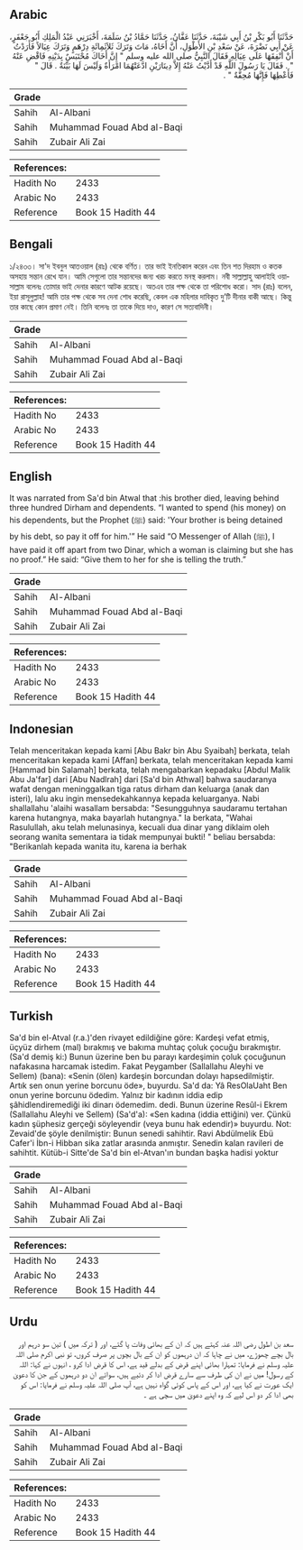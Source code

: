 ## Arabic


<div dir="rtl" lang="ar" style={{fontSize:'larger',backgroundColor:'#f8f9fa',padding:20}}>
حَدَّثَنَا أَبُو بَكْرِ بْنُ أَبِي شَيْبَةَ، حَدَّثَنَا عَفَّانُ، حَدَّثَنَا حَمَّادُ بْنُ سَلَمَةَ، أَخْبَرَنِي عَبْدُ الْمَلِكِ أَبُو جَعْفَرٍ، عَنْ أَبِي نَضْرَةَ، عَنْ سَعْدِ بْنِ الأَطْوَلِ، أَنَّ أَخَاهُ، مَاتَ وَتَرَكَ ثَلاَثَمِائَةِ دِرْهَمٍ وَتَرَكَ عِيَالاً فَأَرَدْتُ أَنْ أُنْفِقَهَا عَلَى عِيَالِهِ فَقَالَ النَّبِيُّ صلى الله عليه وسلم ‏"‏ إِنَّ أَخَاكَ مُحْتَبَسٌ بِدَيْنِهِ فَاقْضِ عَنْهُ ‏"‏ ‏.‏ فَقَالَ يَا رَسُولَ اللَّهِ قَدْ أَدَّيْتُ عَنْهُ إِلاَّ دِينَارَيْنِ ادَّعَتْهُمَا امْرَأَةٌ وَلَيْسَ لَهَا بَيِّنَةٌ ‏.‏ قَالَ ‏"‏ فَأَعْطِهَا فَإِنَّهَا مُحِقَّةٌ ‏"‏ ‏.‏
</div>
<div style={{backgroundColor:'#f8f9fa',padding:20, marginBottom: 10}}><table> <thead> <tr> <th>Grade</th> <th></th> </tr> </thead> <tbody> <tr><td>Sahih</td><td>Al-Albani</td></tr><tr><td>Sahih</td><td>Muhammad Fouad Abd al-Baqi</td></tr><tr><td>Sahih</td><td>Zubair Ali Zai</td></tr></tbody></table><table> <thead> <tr> <th>References:</th> <th></th> </tr> </thead> <tbody><tr><td>Hadith No</td><td>2433</td></tr><tr><td>Arabic No</td><td>2433</td></tr><tr><td>Reference</td><td>Book 15 Hadith 44</td></tr></tbody></table></div>

## Bengali


<div dir="ltr" lang="bn" style={{fontSize:'larger',backgroundColor:'#f8f9fa',padding:20}}>
১/২৪৩৩। সা'দ ইবনুল আতওয়াল (রাঃ) থেকে বর্ণিত। তার ভাই ইনতিকাল করেন এবং তিন শত দিরহাম ও কতক অসহায় সন্তান রেখে যান। আমি সেগুলো তার সন্তানদের জন্য খরচ করতে মনস্থ করলাম। নবী সাল্লাল্লাহু আলাইহি ওয়াসাল্লাম বলেনঃ তোমার ভাই দেনার কারণে আটক রয়েছে। অতএব তার পক্ষ থেকে তা পরিশোধ করো। সাদ (রাঃ) বলেন, ইয়া রাসূলুল্লাহ! আমি তার পক্ষ থেকে সব দেনা শোধ করেছি, কেবল এক মহিলার দাবিকৃত দু’টি দীনার বাকী আছে। কিন্তু তার কাছে কোন প্রমাণ নেই। তিনি বলেনঃ তা তাকে দিয়ে দাও, কারণ সে সত্যবাদিনী।
</div>
<div style={{backgroundColor:'#f8f9fa',padding:20, marginBottom: 10}}><table> <thead> <tr> <th>Grade</th> <th></th> </tr> </thead> <tbody> <tr><td>Sahih</td><td>Al-Albani</td></tr><tr><td>Sahih</td><td>Muhammad Fouad Abd al-Baqi</td></tr><tr><td>Sahih</td><td>Zubair Ali Zai</td></tr></tbody></table><table> <thead> <tr> <th>References:</th> <th></th> </tr> </thead> <tbody><tr><td>Hadith No</td><td>2433</td></tr><tr><td>Arabic No</td><td>2433</td></tr><tr><td>Reference</td><td>Book 15 Hadith 44</td></tr></tbody></table></div>

## English


<div dir="ltr" lang="en" style={{fontSize:'larger',backgroundColor:'#f8f9fa',padding:20}}>
It was narrated from Sa'd bin Atwal that :his brother died, leaving behind three hundred Dirham and dependents. “I wanted to spend (his money) on his dependents, but the Prophet (ﷺ) said: 'Your brother is being detained by his debt, so pay it off for him.'” He said “O Messenger of Allah (ﷺ), I have paid it off apart from two Dinar, which a woman is claiming but she has no proof.” He said: “Give them to her for she is telling the truth.”
</div>
<div style={{backgroundColor:'#f8f9fa',padding:20, marginBottom: 10}}><table> <thead> <tr> <th>Grade</th> <th></th> </tr> </thead> <tbody> <tr><td>Sahih</td><td>Al-Albani</td></tr><tr><td>Sahih</td><td>Muhammad Fouad Abd al-Baqi</td></tr><tr><td>Sahih</td><td>Zubair Ali Zai</td></tr></tbody></table><table> <thead> <tr> <th>References:</th> <th></th> </tr> </thead> <tbody><tr><td>Hadith No</td><td>2433</td></tr><tr><td>Arabic No</td><td>2433</td></tr><tr><td>Reference</td><td>Book 15 Hadith 44</td></tr></tbody></table></div>

## Indonesian


<div dir="ltr" lang="id" style={{fontSize:'larger',backgroundColor:'#f8f9fa',padding:20}}>
Telah menceritakan kepada kami [Abu Bakr bin Abu Syaibah] berkata, telah menceritakan kepada kami [Affan] berkata, telah menceritakan kepada kami [Hammad bin Salamah] berkata, telah mengabarkan kepadaku [Abdul Malik Abu Ja'far] dari [Abu Nadlrah] dari [Sa'd bin Athwal] bahwa saudaranya wafat dengan meninggalkan tiga ratus dirham dan keluarga (anak dan isteri), lalu aku ingin mensedekahkannya kepada keluarganya. Nabi shallallahu 'alaihi wasallam bersabda: "Sesungguhnya saudaramu tertahan karena hutangnya, maka bayarlah hutangnya." Ia berkata, "Wahai Rasulullah, aku telah melunasinya, kecuali dua dinar yang diklaim oleh seorang wanita sementara ia tidak mempunyai bukti! " beliau bersabda: "Berikanlah kepada wanita itu, karena ia berhak
</div>
<div style={{backgroundColor:'#f8f9fa',padding:20, marginBottom: 10}}><table> <thead> <tr> <th>Grade</th> <th></th> </tr> </thead> <tbody> <tr><td>Sahih</td><td>Al-Albani</td></tr><tr><td>Sahih</td><td>Muhammad Fouad Abd al-Baqi</td></tr><tr><td>Sahih</td><td>Zubair Ali Zai</td></tr></tbody></table><table> <thead> <tr> <th>References:</th> <th></th> </tr> </thead> <tbody><tr><td>Hadith No</td><td>2433</td></tr><tr><td>Arabic No</td><td>2433</td></tr><tr><td>Reference</td><td>Book 15 Hadith 44</td></tr></tbody></table></div>

## Turkish


<div dir="ltr" lang="tr" style={{fontSize:'larger',backgroundColor:'#f8f9fa',padding:20}}>
Sa'd bin el-Atval (r.a.)'den rivayet edildiğine göre: Kardeşi vefat etmiş, üçyüz dirhem (mal) bırakmış ve bakıma muhtaç çoluk çocuğu bırakmıştır. (Sa'd demiş ki:) Bunun üzerine ben bu parayı kardeşimin çoluk çocuğunun nafakasına harcamak istedim. Fakat Peygamber (Sallallahu Aleyhi ve Sellem) (bana): «Senin (ölen) kardeşin borcundan dolayı hapsedilmiştir. Artık sen onun yerine borcunu öde», buyurdu. Sa'd da: Yâ ResOlaUaht Ben onun yerine borcunu ödedim. Yalnız bir kadının iddia edip şâhidlendiremediği iki dinarı ödemedim. dedi. Bunun üzerine Resûl-i Ekrem (Sallallahu Aleyhi ve Sellem) (Sa'd'a): «Sen kadına (iddia ettiğini) ver. Çünkü kadın şüphesiz gerçeği söyleyendir (veya bunu hak edendir)» buyurdu. Not: Zevaid'de şöyle denilmiştir: Bunun senedi sahihtir. Ravi Abdülmelik Ebü Cafer'i İbn-i Hibban sika zatlar arasında anmıştır. Senedin kalan ravileri de sahihtit. Kütüb-i Sitte'de Sa'd bin el-Atvan'ın bundan başka hadisi yoktur
</div>
<div style={{backgroundColor:'#f8f9fa',padding:20, marginBottom: 10}}><table> <thead> <tr> <th>Grade</th> <th></th> </tr> </thead> <tbody> <tr><td>Sahih</td><td>Al-Albani</td></tr><tr><td>Sahih</td><td>Muhammad Fouad Abd al-Baqi</td></tr><tr><td>Sahih</td><td>Zubair Ali Zai</td></tr></tbody></table><table> <thead> <tr> <th>References:</th> <th></th> </tr> </thead> <tbody><tr><td>Hadith No</td><td>2433</td></tr><tr><td>Arabic No</td><td>2433</td></tr><tr><td>Reference</td><td>Book 15 Hadith 44</td></tr></tbody></table></div>

## Urdu


<div dir="rtl" lang="ur" style={{fontSize:'larger',backgroundColor:'#f8f9fa',padding:20}}>
سعد بن اطول رضی اللہ عنہ کہتے ہیں کہ ان کے بھائی وفات پا گئے، اور ( ترکہ میں ) تین سو درہم اور بال بچے چھوڑے، میں نے چاہا کہ ان درہموں کو ان کے بال بچوں پر صرف کروں، تو نبی اکرم صلی اللہ علیہ وسلم نے فرمایا: تمہارا بھائی اپنے قرض کے بدلے قید ہے، اس کا قرض ادا کرو ، انہوں نے کہا: اللہ کے رسول! میں نے ان کی طرف سے سارے قرض ادا کر دئیے ہیں، سوائے ان دو درہموں کے جن کا دعویٰ ایک عورت نے کیا ہے، اور اس کے پاس کوئی گواہ نہیں ہے، آپ صلی اللہ علیہ وسلم نے فرمایا: اس کو بھی ادا کر دو اس لیے کہ وہ اپنے دعویٰ میں سچی ہے ۔
</div>
<div style={{backgroundColor:'#f8f9fa',padding:20, marginBottom: 10}}><table> <thead> <tr> <th>Grade</th> <th></th> </tr> </thead> <tbody> <tr><td>Sahih</td><td>Al-Albani</td></tr><tr><td>Sahih</td><td>Muhammad Fouad Abd al-Baqi</td></tr><tr><td>Sahih</td><td>Zubair Ali Zai</td></tr></tbody></table><table> <thead> <tr> <th>References:</th> <th></th> </tr> </thead> <tbody><tr><td>Hadith No</td><td>2433</td></tr><tr><td>Arabic No</td><td>2433</td></tr><tr><td>Reference</td><td>Book 15 Hadith 44</td></tr></tbody></table></div>